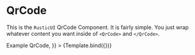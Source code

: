 # QrCode

This is the `RusticUI` QrCode Component. It is fairly simple. You just wrap whatever content you want inside of `<QrCode>` and `</QrCode>`.


<Meta title="QrCode" component={QrCode} />


<Canvas>
  <Story
    name="QrCode"
    args={{
      children: <h1>Example QrCode</h1>,
    }}
  >
    {Template.bind({})}
  </Story>
</Canvas>
